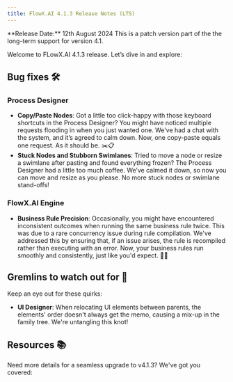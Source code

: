 ```yaml
---
title: FlowX.AI 4.1.3 Release Notes (LTS)
---
```


<Info>
**Release Date:** 12th August 2024 
</Info>

<Info>
This is a patch version part of the the long-term support for version 4.1.
</Info>

Welcome to FLowX.AI 4.1.3 release. Let’s dive in and explore:


## Bug fixes 🛠️

### Process Designer

* **Copy/Paste Nodes**: Got a little too click-happy with those keyboard shortcuts in the Process Designer? You might have noticed multiple requests flooding in when you just wanted one. We’ve had a chat with the system, and it’s agreed to calm down. Now, one copy-paste equals one request. As it should be. ✂️📋
* **Stuck Nodes and Stubborn Swimlanes**: Tried to move a node or resize a swimlane after pasting and found everything frozen? The Process Designer had a little too much coffee. We’ve calmed it down, so now you can move and resize as you please. No more stuck nodes or swimlane stand-offs!

### FlowX.AI Engine

* **Business Rule Precision**: Occasionally, you might have encountered inconsistent outcomes when running the same business rule twice. This was due to a rare concurrency issue during rule compilation. We've addressed this by ensuring that, if an issue arises, the rule is recompiled rather than executing with an error. Now, your business rules run smoothly and consistently, just like you'd expect. 🎰🎯

## Gremlins to watch out for  👀

Keep an eye out for these quirks:

- **UI Designer**: When relocating UI elements between parents, the elements' order doesn't always get the memo, causing a mix-up in the family tree. We're untangling this knot! 

## Resources 📚

Need more details for a seamless upgrade to v4.1.3? We've got you covered:

<CardGroup>
<Card title="Deployment guidelines v4.1.3" href="./deployment-guidelines-v4.1.3" icon ="file">
</Card>

<Card title="Migrating from previous versions" href="./migrating-from-previous-to-v4.1.3" icon ="file">
</Card>

</CardGroup>
